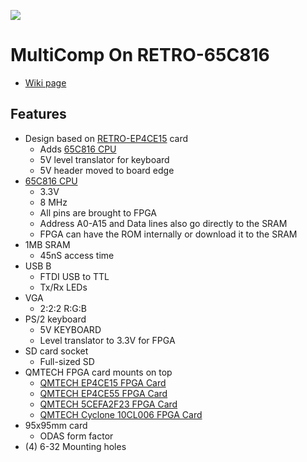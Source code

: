 <img src="http://land-boards.com/blwiki/images/5/55/RETRO-65C816_FRONT.png"></img>

= MultiComp On RETRO-65C816 =

* [http://land-boards.com/blwiki/index.php?title=RETRO-65C816 Wiki page]

== Features ==

* Design based on [http://land-boards.com/blwiki/index.php?RETRO-EP4CE15 RETRO-EP4CE15] card
** Adds [https://www.westerndesigncenter.com/wdc/documentation/w65c816s.pdf 65C816 CPU]
** 5V level translator for keyboard
** 5V header moved to board edge
* [https://www.westerndesigncenter.com/wdc/documentation/w65c816s.pdf 65C816 CPU]
** 3.3V
** 8 MHz
** All pins are brought to FPGA
** Address A0-A15 and Data lines also go directly to the SRAM
** FPGA can have the ROM internally or download it to the SRAM
* 1MB SRAM
** 45nS access time
* USB B
** FTDI USB to TTL
** Tx/Rx LEDs
* VGA
** 2:2:2 R:G:B
* PS/2 keyboard
** 5V KEYBOARD
** Level translator to 3.3V for FPGA
* SD card socket
** Full-sized SD
* QMTECH FPGA card mounts on top
** [http://land-boards.com/blwiki/index.php?title=QMTECH_EP4CE15_FPGA_Card QMTECH EP4CE15 FPGA Card]
** [http://land-boards.com/blwiki/index.php?title=QMTECH_EP4CE55_FPGA_Card QMTECH EP4CE55 FPGA Card]
** [http://land-boards.com/blwiki/index.php?title=QM_Tech_Cyclone_V_FPGA_Board QMTECH 5CEFA2F23 FPGA Card]
** [http://land-boards.com/blwiki/index.php?title=QMTECH_Cyclone_10CL006_FPGA_Card QMTECH Cyclone 10CL006 FPGA Card]
* 95x95mm card
** ODAS form factor
* (4) 6-32 Mounting holes
